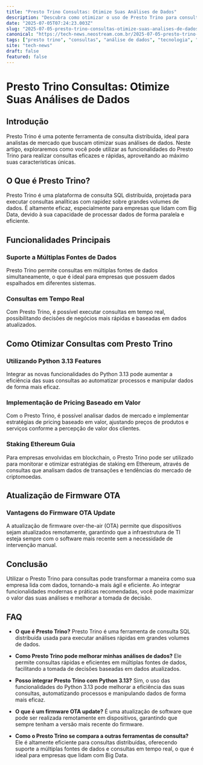 ```yaml
---
title: "Presto Trino Consultas: Otimize Suas Análises de Dados"
description: "Descubra como otimizar o uso de Presto Trino para consultas eficazes e rápidas, aprimorando suas análises de dados com técnicas avançadas e práticas recomendadas."
date: "2025-07-05T07:24:23.003Z"
slug: "2025-07-05-presto-trino-consultas-otimize-suas-analises-de-dados"
canonical: "https://tech-news.neostream.com.br/2025-07-05-presto-trino-consultas-otimize-suas-analises-de-dados"
tags: ["presto trino", "consultas", "análise de dados", "tecnologia", "big data"]
site: "tech-news"
draft: false
featured: false
---
```


# Presto Trino Consultas: Otimize Suas Análises de Dados

## Introdução
Presto Trino é uma potente ferramenta de consulta distribuída, ideal para analistas de mercado que buscam otimizar suas análises de dados. Neste artigo, exploraremos como você pode utilizar as funcionalidades do Presto Trino para realizar consultas eficazes e rápidas, aproveitando ao máximo suas características únicas.

## O Que é Presto Trino?
Presto Trino é uma plataforma de consulta SQL distribuída, projetada para executar consultas analíticas com rapidez sobre grandes volumes de dados. É altamente eficaz, especialmente para empresas que lidam com Big Data, devido à sua capacidade de processar dados de forma paralela e eficiente.

## Funcionalidades Principais
### Suporte a Múltiplas Fontes de Dados
Presto Trino permite consultas em múltiplas fontes de dados simultaneamente, o que é ideal para empresas que possuem dados espalhados em diferentes sistemas.

### Consultas em Tempo Real
Com Presto Trino, é possível executar consultas em tempo real, possibilitando decisões de negócios mais rápidas e baseadas em dados atualizados.

## Como Otimizar Consultas com Presto Trino
### Utilizando Python 3.13 Features
Integrar as novas funcionalidades do Python 3.13 pode aumentar a eficiência das suas consultas ao automatizar processos e manipular dados de forma mais eficaz.

### Implementação de Pricing Baseado em Valor
Com o Presto Trino, é possível analisar dados de mercado e implementar estratégias de pricing baseado em valor, ajustando preços de produtos e serviços conforme a percepção de valor dos clientes.

### Staking Ethereum Guia
Para empresas envolvidas em blockchain, o Presto Trino pode ser utilizado para monitorar e otimizar estratégias de staking em Ethereum, através de consultas que analisam dados de transações e tendências do mercado de criptomoedas.

## Atualização de Firmware OTA
### Vantagens do Firmware OTA Update
A atualização de firmware over-the-air (OTA) permite que dispositivos sejam atualizados remotamente, garantindo que a infraestrutura de TI esteja sempre com o software mais recente sem a necessidade de intervenção manual.

## Conclusão
Utilizar o Presto Trino para consultas pode transformar a maneira como sua empresa lida com dados, tornando-a mais ágil e eficiente. Ao integrar funcionalidades modernas e práticas recomendadas, você pode maximizar o valor das suas análises e melhorar a tomada de decisão.

## FAQ

- **O que é Presto Trino?**
  Presto Trino é uma ferramenta de consulta SQL distribuída usada para executar análises rápidas em grandes volumes de dados.

- **Como Presto Trino pode melhorar minhas análises de dados?**
  Ele permite consultas rápidas e eficientes em múltiplas fontes de dados, facilitando a tomada de decisões baseadas em dados atualizados.

- **Posso integrar Presto Trino com Python 3.13?**
  Sim, o uso das funcionalidades do Python 3.13 pode melhorar a eficiência das suas consultas, automatizando processos e manipulando dados de forma mais eficaz.

- **O que é um firmware OTA update?**
  É uma atualização de software que pode ser realizada remotamente em dispositivos, garantindo que sempre tenham a versão mais recente do firmware.

- **Como o Presto Trino se compara a outras ferramentas de consulta?**
  Ele é altamente eficiente para consultas distribuídas, oferecendo suporte a múltiplas fontes de dados e consultas em tempo real, o que é ideal para empresas que lidam com Big Data.